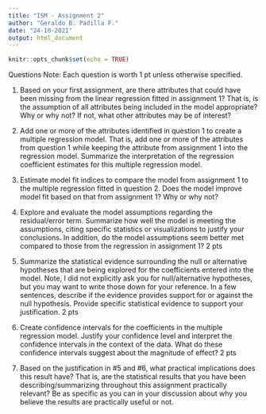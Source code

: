 ```yaml
---
title: "ISM - Assignment 2"
author: "Geraldo B. Padilla F."
date: "24-10-2021"
output: html_document
---
```


```r
knitr::opts_chunk$set(echo = TRUE)
```

Questions
Note: Each question is worth 1 pt unless otherwise specified.

1. Based on your first assignment, are there attributes that could have been missing from the linear regression fitted in assignment 1? That is, is the assumption of all attributes being included in the model appropriate? Why or why not? If not, what other attributes may be of interest?

2. Add one or more of the attributes identified in question 1 to create a multiple regression model. That is, add one or more of the attributes from question 1 while keeping the attribute from assignment 1 into the regression model. Summarize the interpretation of the regression coefficient estimates for this multiple regression model.

3. Estimate model fit indices to compare the model from assignment 1 to the multiple regression fitted in question 2. Does the model improve model fit based on that from assignment 1? Why or why not?

4. Explore and evaluate the model assumptions regarding the residual/error term. Summarize how well the model is meeting the assumptions, citing specific statistics or visualizations to justify your conclusions. In addition, do the model assumptions seem better met compared to those from the regression in assignment 1? 2 pts

5. Summarize the statistical evidence surrounding the null or alternative hypotheses that are being explored for the coefficients entered into the model. Note, I did not explicitly ask you for null/alternative hypotheses, but you may want to write those down for your reference. In a few sentences, describe if the evidence provides support for or against the null hypothesis. Provide specific statistical evidence to support your justification. 2 pts

6. Create confidence intervals for the coefficients in the multiple regression model. Justify your confidence level and interpret the confidence intervals in the context of the data. What do these confidence intervals suggest about the magnitude of effect? 2 pts

7. Based on the justification in #5 and #6, what practical implications does this result have? That is, are the statistical results that you have been describing/summarizing throughout this assignment practically relevant? Be as specific as you can in your discussion about why you believe the results are practically useful or not.
